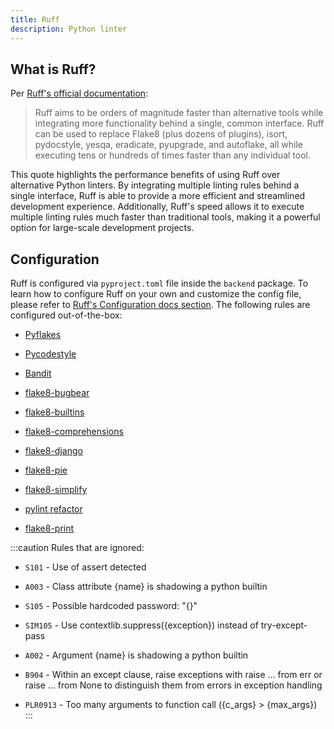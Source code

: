 ```yaml
---
title: Ruff
description: Python linter
---
```


## What is Ruff?

Per [Ruff's official documentation](https://beta.ruff.rs/docs/):

>Ruff aims to be orders of magnitude faster than alternative tools while integrating more functionality behind a single, common interface.
>Ruff can be used to replace Flake8 (plus dozens of plugins), isort, pydocstyle, yesqa, eradicate, pyupgrade, and autoflake, all while executing tens or hundreds of times faster than any individual tool.

This quote highlights the performance benefits of using Ruff over alternative Python linters.
By integrating multiple linting rules behind a single interface, Ruff is able to provide a more efficient and streamlined development experience.
Additionally, Ruff's speed allows it to execute multiple linting rules much faster than traditional tools, making it a powerful option for large-scale development projects.

## Configuration

Ruff is configured via `pyproject.toml` file inside the `backend` package.
To learn how to configure Ruff on your own and customize the config file, please refer to [Ruff's Configuration docs section](https://beta.ruff.rs/docs/configuration/).
The following rules are configured out-of-the-box:

- [Pyflakes](https://beta.ruff.rs/docs/rules/#pyflakes-f)

- [Pycodestyle](https://beta.ruff.rs/docs/rules/#pycodestyle-e-w)

- [Bandit](https://beta.ruff.rs/docs/rules/#flake8-bandit-s)

- [flake8-bugbear](https://beta.ruff.rs/docs/rules/#flake8-bugbear-b)

- [flake8-builtins](https://beta.ruff.rs/docs/rules/#flake8-builtins-a)

- [flake8-comprehensions](https://beta.ruff.rs/docs/rules/#flake8-comprehensions-c4)

- [flake8-django](https://beta.ruff.rs/docs/rules/#flake8-django-dj)

- [flake8-pie](https://beta.ruff.rs/docs/rules/#flake8-pie-pie)

- [flake8-simplify](https://beta.ruff.rs/docs/rules/#flake8-simplify-sim)

- [pylint refactor](https://beta.ruff.rs/docs/rules/#refactor-plr)

- [flake8-print](https://beta.ruff.rs/docs/rules/#flake8-print-t20)



:::caution
Rules that are ignored:

- `S101` - Use of assert detected

- `A003` - Class attribute \{name} is shadowing a python builtin

- `S105` - Possible hardcoded password: "\{}"

- `SIM105` - Use contextlib.suppress(\{exception}) instead of try-except-pass

- `A002` - Argument \{name} is shadowing a python builtin

- `B904` - Within an except clause, raise exceptions with raise ... from err or raise ... from None to distinguish them from errors in exception handling

- `PLR0913` - Too many arguments to function call (\{c_args} > \{max_args})
:::
